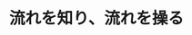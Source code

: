 ﻿---
title: "流れを知り、流れを操る"
category: "工学院"
vol: 55
interviewee: "宮内・店橋 "
url: ""
tags: ["構造","認識","橋","流れ","たび"]
pdf: "55-4.pdf"
career: ""
preface: "流体の研究が始められてから180年。そして乱流が認識されてから120年。 このたび今までなぞだった乱流の構造を宮内・店橋先生方が解明するに至った。謎とされていたこの乱流の構造について先生がたから伺った。"
---
